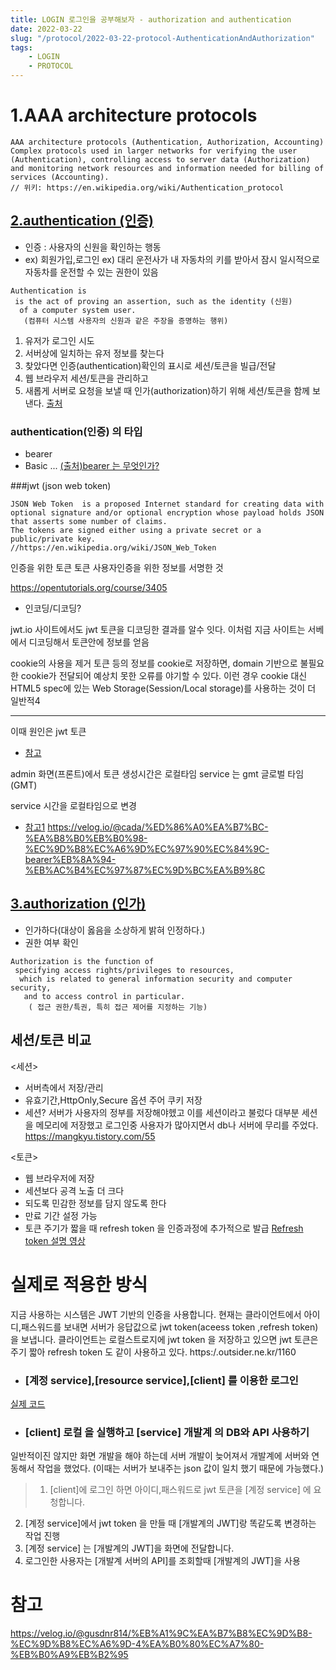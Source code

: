 ```yaml
---
title: LOGIN 로그인을 공부해보자 - authorization and authentication
date: 2022-03-22
slug: "/protocol/2022-03-22-protocol-AuthenticationAndAuthorization"
tags:
    - LOGIN
    - PROTOCOL
---
```



# 1.AAA architecture protocols
```
AAA architecture protocols (Authentication, Authorization, Accounting)
Complex protocols used in larger networks for verifying the user (Authentication), controlling access to server data (Authorization) and monitoring network resources and information needed for billing of services (Accounting).
// 위키: https://en.wikipedia.org/wiki/Authentication_protocol
```

## [2.authentication (인증)](https://en.wikipedia.org/wiki/Authentication)
* 인증 : 사용자의 신원을 확인하는 행동
* ex) 회원가입,로그인
  ex) 대리 운전사가 내 자동차의 키를 받아서 잠시 일시적으로 자동차를 운전할 수 있는 권한이 있음
```
Authentication is 
 is the act of proving an assertion, such as the identity (신원)
  of a computer system user.
   (컴퓨터 시스템 사용자의 신원과 같은 주장을 증명하는 행위)
```

1. 유저가 로그인 시도
2. 서버상에 일치하는 유저 정보를 찾는다
3. 찾았다면 인증(authentication)확인의 표시로 세션/토큰을 빌급/전달 
4. 웹 브라우저 세션/토큰을 관리하고
5. 새롭게 서버로 요청을 보낼 때 인가(authorization)하기 위해 세션/토큰을 함께 보낸다.
[출처](https://fierycoding.tistory.com/69)
   

### authentication(인증) 의 타입
 * bearer
 * Basic
 ...
[(출처)bearer 는 무엇인가?](https://velog.io/@cada/%ED%86%A0%EA%B7%BC-%EA%B8%B0%EB%B0%98-%EC%9D%B8%EC%A6%9D%EC%97%90%EC%84%9C-bearer%EB%8A%94-%EB%AC%B4%EC%97%87%EC%9D%BC%EA%B9%8C)


###jwt (json web token)
```
JSON Web Token  is a proposed Internet standard for creating data with optional signature and/or optional encryption whose payload holds JSON that asserts some number of claims.
The tokens are signed either using a private secret or a public/private key.
//https://en.wikipedia.org/wiki/JSON_Web_Token
```

인증을 위한 토큰
토큰 사용자인증을 위한 정보를 서명한 것

https://opentutorials.org/course/3405

* 인코딩/디코딩?

jwt.io 사이트에서도 jwt 토큰을 디코딩한 결과를 알수 잇다.
이처럼 지금 사이트는 서베에서 디코딩해서 토큰안에 정보를 얻음

cookie의 사용을 제거
토큰 등의 정보를 cookie로 저장하면,
domain 기반으로 불필요한 cookie가 전달되어 예상치 못한 오류를 야기할 수 있다.
이런 경우 cookie 대신 HTML5 spec에 있는 Web Storage(Session/Local storage)를 사용하는 것이 더 일반적4

---

이때 원인은 jwt 토큰
* [참고](https://naon.me/posts/til63)

admin 화면(프론트)에서 토큰 생성시간은 로컬타임
service 는 gmt 글로벌 타임 (GMT)

service 시간을 로컬타임으로 변경
* [참고1](https://webisfree.com/2022-01-10/[%EC%9E%90%EB%B0%94%EC%8A%A4%ED%81%AC%EB%A6%BD%ED%8A%B8]-%EB%B0%A9%EB%AC%B8%EC%9E%90%EC%9D%98-%EB%A1%9C%EC%BB%AC-%ED%83%80%EC%9E%84%EC%A1%B4%EA%B3%BC-utc-%EC%8B%9C%EA%B0%84%EC%9D%80-%EC%96%B4%EB%96%BB%EA%B2%8C-%EA%B5%AC%ED%95%A0%EA%B9%8C)
https://velog.io/@cada/%ED%86%A0%EA%B7%BC-%EA%B8%B0%EB%B0%98-%EC%9D%B8%EC%A6%9D%EC%97%90%EC%84%9C-bearer%EB%8A%94-%EB%AC%B4%EC%97%87%EC%9D%BC%EA%B9%8C






## [3.authorization (인가)](https://en.wikipedia.org/wiki/Authorization)
* 인가하다(대상이 옳음을 소상하게 밝혀 인정하다.)
* 권한 여부 확인

```
Authorization is the function of
 specifying access rights/privileges to resources,
  which is related to general information security and computer security,
   and to access control in particular.
    ( 접근 권한/특권, 특히 접근 제어를 지정하는 기능)
```


## 세션/토큰 비교

<세션>
* 서버측에서 저장/관리
* 유효기간,HttpOnly,Secure 옵션 주어 쿠키 저장
* 세션?
서버가 사용자의 정부를 저장해야헸고 이를 세션이라고 불렀다
대부분 세션을 메모리에 저장했고 로그인중 사용자가 많아지면서 db나 서버에 무리를 주었다.
https://mangkyu.tistory.com/55

<토큰>
* 웹 브라우저에 저장
* 세션보다 공격 노출 더 크다
* 되도록 민감한 정보를 담지 않도록 한다
* 만료 기간 설정 가능
* 토큰 주기가 짧을 때 refresh token 을 인증과정에 추가적으로 발급
[Refresh token 설명 영상](https://opentutorials.org/course/3405/22010)

# 실제로 적용한 방식

지금 사용하는 시스템은 JWT 기반의 인증을 사용합니다.
현재는 클라이언트에서 아이디,패스워드를 보내면 서버가 응답값으로 jwt token(aceess token ,refresh token) 을 보냅니다.
클라이언트는 로컬스트로지에 jwt token 을 저장하고 있으면
jwt 토큰은 주기 짧아 refresh token 도 같이 사용하고 있다.
https:/.outsider.ne.kr/1160

* ### [계정 service],[resource service],[client] 를 이용한 로그인
[실제 코드](2022-02-15-login-jwtTokenCreate/)

* ### [client] 로컬 을 실행하고 [service] 개발계 의 DB와 API 사용하기
일반적이진 않지만 화면 개발을 해야 하는데 서버 개발이 늦어져서 개발계에 서버와 연동해서 작업을 했었다.
(이때는 서버가 보내주는 json 값이 일치 했기 때문에 가능했다.)

> 1. [client]에 로그인 하면 아이디,패스워드로 jwt 토큰을 [계정 service] 에 요청합니다.
2. [계정 service]에서 jwt token 을 만들 때 [개발계의 JWT]랑 똑같도록 변경하는 작업 진행
3. [계정 service] 는 [개발계의 JWT]을 화면에 전달합니다.
4. 로그인한 사용자는 [개발계 서버의 API]를 조회할때 [개발계의 JWT]을 사용


# 참고
https://velog.io/@gusdnr814/%EB%A1%9C%EA%B7%B8%EC%9D%B8-%EC%9D%B8%EC%A6%9D-4%EA%B0%80%EC%A7%80-%EB%B0%A9%EB%B2%95